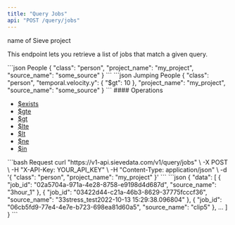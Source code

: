 ```yaml
---
title: "Query Jobs"
api: "POST /query/jobs"
---
```


<ParamField body="project_name" type="string" required>
  name of Sieve project
</ParamField>

This endpoint lets you retrieve a list of jobs that match a given query.

<CodeGroup>
```json People
{
  "class": "person",
  "project_name": "my_project",
  "source_name": "some_source"
}
```
```json Jumping People
{
  "class": "person",
  "temporal.velocity.y": {
    "$gt": 10
  },
  "project_name": "my_project",
  "source_name": "some_source"
}
```
</CodeGroup>
#### Operations

- [$exists](https://www.mongodb.com/docs/manual/reference/operator/query/exists/)
- [$gte](https://www.mongodb.com/docs/manual/reference/operator/query/gte/)
- [$gt](https://www.mongodb.com/docs/manual/reference/operator/query/gt/)
- [$lte](https://www.mongodb.com/docs/manual/reference/operator/query/lte/)
- [$lt](https://www.mongodb.com/docs/manual/reference/operator/query/lt/)
- [$ne](https://www.mongodb.com/docs/manual/reference/operator/query/ne/)
- [$in](https://www.mongodb.com/docs/manual/reference/operator/query/in/)

<RequestExample>
```bash Request
curl "https://v1-api.sievedata.com/v1/query/jobs" \
  -X POST \
  -H "X-API-Key: YOUR_API_KEY" \
  -H "Content-Type: application/json" \
  -d '{
    "class": "person",
    "project_name": "my_project"
  }'
```
</RequestExample>
<ResponseExample>
```json
{
  "data": [
    {
      "job_id": "02a5704a-971a-4e28-8758-e9198d4d687d",
      "source_name": "3hour_1"
    },
    {
      "job_id": "03422d44-c21a-46b3-8629-37775fcccf36",
      "source_name": "33stress_test2022-10-13 15:29:38.096804"
    },
    {
      "job_id": "06cb5fd9-77e4-4e7e-b723-698ea81d60a5",
      "source_name": "clip5"
    },
    ...
  ]
}
```
</ResponseExample>
